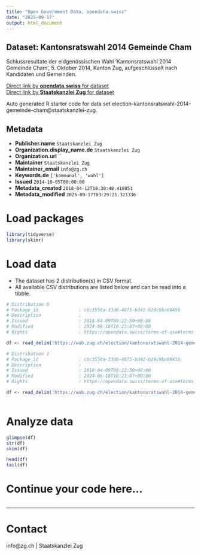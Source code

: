 ```yaml
---
title: "Open Government Data, opendata.swiss"
date: "2025-09-17"
output: html_document
---
```


## Dataset: Kantonsratswahl 2014 Gemeinde Cham

Schlussresultate der eidgenössischen Wahl 'Kantonsratswahl 2014 Gemeinde Cham', 5. Oktober 2014, Kanton Zug, aufgeschlüsselt nach Kandidaten und Gemeinden.

[Direct link by **opendata.swiss** for dataset](https://opendata.swiss/de/dataset/kantonsratswahl-2014-gemeinde-cham)<br>
[Direct link by **Staatskanzlei Zug** for dataset](https://wab.zug.ch/election/kantonsratswahl-2014-gemeinde-cham/data)

Auto generated R starter code for data set election-kantonsratswahl-2014-gemeinde-cham@staatskanzlei-zug.

## Metadata

- **Publisher.name** `Staatskanzlei Zug`
- **Organization.display_name.de** `Staatskanzlei Zug`
- **Organization.url** ``
- **Maintainer** `Staatskanzlei Zug`
- **Maintainer_email** `info@zg.ch`
- **Keywords.de** `['kommunal', 'wahl']`
- **Issued** `2014-10-05T00:00:00`
- **Metadata_created** `2018-04-12T18:30:48.418851`
- **Metadata_modified** `2025-09-17T03:29:21.321336`


# Load packages

```r

library(tidyverse)
library(skimr)

```

# Load data

-   The dataset has 2 distribution(s) in CSV format.
-   All available CSV distributions are listed below and can be read into a tibble.

```r

# Distribution 0
# Package_id               : c6c3550a-33d6-4875-bd42-b29c9ba6845b
# Description              : 
# Issued                   : 2018-04-09T09:22:50+00:00
# Modified                 : 2024-06-18T10:23:07+00:00
# Rights                   : https://opendata.swiss/terms-of-use#terms_by

df <- read_delim('https://wab.zug.ch/election/kantonsratswahl-2014-gemeinde-cham/data-parties-csv')

# Distribution 1
# Package_id               : c6c3550a-33d6-4875-bd42-b29c9ba6845b
# Description              : 
# Issued                   : 2018-04-09T09:22:50+00:00
# Modified                 : 2024-06-18T10:23:07+00:00
# Rights                   : https://opendata.swiss/terms-of-use#terms_by

df <- read_delim('https://wab.zug.ch/election/kantonsratswahl-2014-gemeinde-cham/data-csv')



```

# Analyze data

```r

glimpse(df)
str(df)
skim(df)

head(df)
tail(df)

```

# Continue your code here...

```r

```

------------------------------------------------------------------------

# Contact

info@zg.ch | Staatskanzlei Zug
